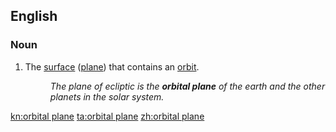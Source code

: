 ==English==

===Noun===
{{en-noun|head=[[orbital]] [[plane]]}}

# {{context|astronomy|lang=en}} The [[surface]] ([[plane]]) that contains an [[orbit]].
#: ''The plane of ecliptic is the '''orbital plane''' of the earth and the other planets in the solar system.''

[[kn:orbital plane]]
[[ta:orbital plane]]
[[zh:orbital plane]]